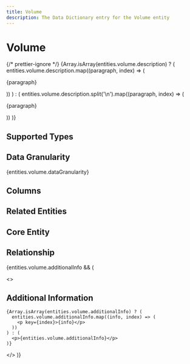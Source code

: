 ```yaml
---
title: Volume
description: The Data Dictionary entry for the Volume entity
---
```



# Volume

{/* prettier-ignore */}
{Array.isArray(entities.volume.description) ? (
  entities.volume.description.map((paragraph, index) => (
    <p key={index}>{paragraph}</p>
))
) : (
entities.volume.description.split('\n').map((paragraph, index) => (

<p key={index}>{paragraph}</p>
)) )}

## Supported Types

<SupportedTypesTable supportedTypes={entities.volume.supportedTypes} />

## Data Granularity

{entities.volume.dataGranularity}

## Columns

<ColumnsTable columns={entities.volume.columns} />

## Related Entities

<RelatedEntitiesList relatedEntities={entities.volume.relatedEntities} />

## Core Entity

<CoreEntityTable coreEntities={entities.volume.coreEntity} />

## Relationship

<RelationshipTable
  relationship={entities.volume.relationship}
/>

{entities.volume.additionalInfo && (

  <>
    <h2>Additional Information</h2>

    {Array.isArray(entities.volume.additionalInfo) ? (
      entities.volume.additionalInfo.map((info, index) => (
        <p key={index}>{info}</p>
      ))
    ) : (
      <p>{entities.volume.additionalInfo}</p>
    )}

  </>
)}
